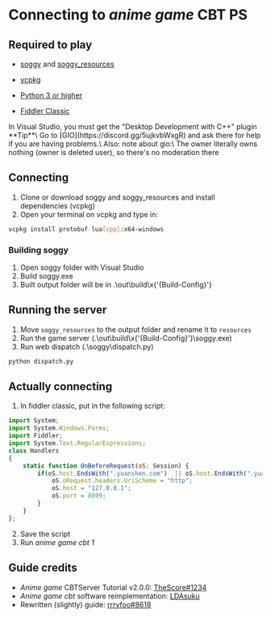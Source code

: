 
# Connecting to *anime game* CBT PS

## Required to play

* [soggy](https://github.com/LDAsuku/soggy) and [soggy_resources](https://codeberg.org/LDA_suku/soggy_resources)

* [vcpkg](https://github.com/Microsoft/vcpkg)
* [Python 3 or higher](https://www.python.org/downloads/)
* [Fiddler Classic](https://www.telerik.com/download/fiddler)

<Callout emoji="⚠️" type="warning">
  In Visual Studio, you must get the "Desktop Development with C++" plugin
</Callout>


<Callout emoji="💡">
  **Tip**\
  Go to [GIO](https://discord.gg/5ujkvbWxgR) and ask there for help if you are having problems.\
  Also: note about gio:\
  The owner literally owns nothing (owner is deleted user), so there's no moderation there
</Callout>

## Connecting
1. Clone or download soggy and soggy_resources and install dependencies (vcpkg)
2. Open your terminal on vcpkg and type in:
```sh
vcpkg install protobuf lua[cpp]:x64-windows
```

### Building soggy
1. Open soggy folder with Visual Studio
2. Build soggy.exe
3. Built output folder will be in .\out\build\x{'{Build-Config}'}

## Running the server
1. Move `soggy_resources` to the output folder and rename it to `resources`
2. Run the game server (.\out\build\x{'{Build-Config}'}\soggy.exe)
3. Run web dispatch (.\soggy\dispatch.py)
```ps
python dispatch.py
```
## Actually connecting

1. In fiddler classic, put in the following script:
```js
import System;
import System.Windows.Forms;
import Fiddler;
import System.Text.RegularExpressions;
class Handlers
{
    static function OnBeforeRequest(oS: Session) {
        if(oS.host.EndsWith(".yuanshen.com")  || oS.host.EndsWith(".yuanshen.com:12401") || oS.host.EndsWith(".hoyoverse.com") || oS.host.EndsWith(".mihoyo.com") || oS.uriContains("http://overseauspider.yuanshen.com:8888/log")) {
            oS.oRequest.headers.UriScheme = "http";
            oS.host = "127.0.0.1";
            oS.port = 8099;
        }
    }
};
```
2. Save the script
3. Run *anime game cbt 1*

## Guide credits
* *Anime game* CBTServer Tutorial v2.0.0: [TheScore#1234](https://discord.com/users/367308033052770307)
* *Anime game cbt* software reimplementation: [LDAsuku](https://github.com/LDAsuku)
* Rewritten (slightly) guide: [rrryfoo#8618](https://discord.com/users/716491639857872928)